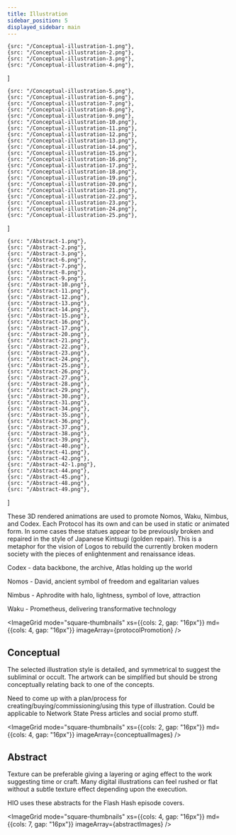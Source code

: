 ```yaml
---
title: Illustration
sidebar_position: 5
displayed_sidebar: main
---
```



    {src: "/Conceptual-illustration-1.png"},
    {src: "/Conceptual-illustration-2.png"},
    {src: "/Conceptual-illustration-3.png"},
    {src: "/Conceptual-illustration-4.png"},
]

    {src: "/Conceptual-illustration-5.png"},
    {src: "/Conceptual-illustration-6.png"},
    {src: "/Conceptual-illustration-7.png"},
    {src: "/Conceptual-illustration-8.png"},
    {src: "/Conceptual-illustration-9.png"},
    {src: "/Conceptual-illustration-10.png"},
    {src: "/Conceptual-illustration-11.png"},
    {src: "/Conceptual-illustration-12.png"},
    {src: "/Conceptual-illustration-13.png"},
    {src: "/Conceptual-illustration-14.png"},
    {src: "/Conceptual-illustration-15.png"},
    {src: "/Conceptual-illustration-16.png"},
    {src: "/Conceptual-illustration-17.png"},
    {src: "/Conceptual-illustration-18.png"},
    {src: "/Conceptual-illustration-19.png"},
    {src: "/Conceptual-illustration-20.png"},
    {src: "/Conceptual-illustration-21.png"},
    {src: "/Conceptual-illustration-22.png"},
    {src: "/Conceptual-illustration-23.png"},
    {src: "/Conceptual-illustration-24.png"},
    {src: "/Conceptual-illustration-25.png"},
]

    {src: "/Abstract-1.png"},
    {src: "/Abstract-2.png"},
    {src: "/Abstract-3.png"},
    {src: "/Abstract-6.png"},
    {src: "/Abstract-7.png"},
    {src: "/Abstract-8.png"},
    {src: "/Abstract-9.png"},
    {src: "/Abstract-10.png"},
    {src: "/Abstract-11.png"},
    {src: "/Abstract-12.png"},
    {src: "/Abstract-13.png"},
    {src: "/Abstract-14.png"},
    {src: "/Abstract-15.png"},
    {src: "/Abstract-16.png"},
    {src: "/Abstract-17.png"},
    {src: "/Abstract-20.png"},
    {src: "/Abstract-21.png"},
    {src: "/Abstract-22.png"},
    {src: "/Abstract-23.png"},
    {src: "/Abstract-24.png"},
    {src: "/Abstract-25.png"},
    {src: "/Abstract-26.png"},
    {src: "/Abstract-27.png"},
    {src: "/Abstract-28.png"},
    {src: "/Abstract-29.png"},
    {src: "/Abstract-30.png"},
    {src: "/Abstract-31.png"},
    {src: "/Abstract-34.png"},
    {src: "/Abstract-35.png"},
    {src: "/Abstract-36.png"},
    {src: "/Abstract-37.png"},
    {src: "/Abstract-38.png"},
    {src: "/Abstract-39.png"},
    {src: "/Abstract-40.png"},
    {src: "/Abstract-41.png"},
    {src: "/Abstract-42.png"},
    {src: "/Abstract-42-1.png"},
    {src: "/Abstract-44.png"},
    {src: "/Abstract-45.png"},
    {src: "/Abstract-48.png"},
    {src: "/Abstract-49.png"},
]

These 3D rendered animations are used to promote Nomos, Waku, Nimbus, and Codex. Each Protocol has its own and can be used in static or animated form. In some cases these statues appear to be previously broken and repaired in the style of Japanese Kintsugi (golden repair). This is a metaphor for the vision of Logos to rebuild the currently broken modern society with the pieces of enlightenment and renaissance ideas.

Codex - data backbone, the archive, Atlas holding up the world

Nomos - David, ancient symbol of freedom and egalitarian values

Nimbus - Aphrodite with halo, lightness, symbol of love, attraction

Waku - Prometheus, delivering transformative technology

<ImageGrid mode="square-thumbnails" xs={{cols: 2, gap: "16px"}} md={{cols: 4, gap: "16px"}} imageArray={protocolPromotion} />

## Conceptual

The selected illustration style is detailed, and symmetrical to suggest the subliminal or occult. The artwork can be simplified but should be strong conceptually relating back to one of the concepts.

Need to come up with a plan/process for creating/buying/commissioning/using this type of illustration. Could be applicable to Network State Press articles and social promo stuff.

<ImageGrid mode="square-thumbnails" xs={{cols: 2, gap: "16px"}} md={{cols: 4, gap: "16px"}} imageArray={conceptualImages} />

## Abstract

Texture can be preferable giving a layering or aging effect to the work suggesting time or craft. Many digital illustrations can feel rushed or flat without a subtle texture effect depending upon the execution.

HIO uses these abstracts for the Flash Hash episode covers.

<ImageGrid mode="square-thumbnails" xs={{cols: 4, gap: "16px"}} md={{cols: 7, gap: "16px"}} imageArray={abstractImages} />
